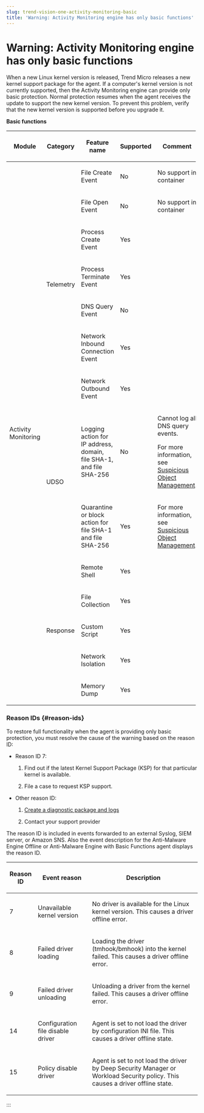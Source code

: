```yaml
---
slug: trend-vision-one-activity-monitoring-basic
title: 'Warning: Activity Monitoring engine has only basic functions'
---
```

# Warning: Activity Monitoring engine has only basic functions

When a new Linux kernel version is released, Trend Micro releases a new kernel support package for the agent. If a computer's kernel version is not currently supported, then the Activity Monitoring engine can provide only basic protection. Normal protection resumes when the agent receives the update to support the new kernel version. To prevent this problem, verify that the new kernel version is supported before you upgrade it.

**Basic functions**

<table style="width:99%;">
<colgroup>
<col style="width: 11%" />
<col style="width: 11%" />
<col style="width: 33%" />
<col style="width: 11%" />
<col style="width: 33%" />
</colgroup>
<thead>
<tr>
<th><p>Module</p></th>
<th><p>Category</p></th>
<th><p>Feature name</p></th>
<th><p>Supported</p></th>
<th><p>Comment</p></th>
</tr>
</thead>
<tbody>
<tr>
<td rowspan="14"><p>Activity Monitoring</p></td>
<td rowspan="7"><p>Telemetry</p></td>
<td><p>File Create Event</p></td>
<td><p>No</p></td>
<td><p>No support in container</p></td>
</tr>
<tr>
<td><p>File Open Event</p></td>
<td><p>No</p></td>
<td><p>No support in container</p></td>
</tr>
<tr>
<td><p>Process Create Event</p></td>
<td><p>Yes</p></td>
<td></td>
</tr>
<tr>
<td><p>Process Terminate Event</p></td>
<td><p>Yes</p></td>
<td></td>
</tr>
<tr>
<td><p>DNS Query Event</p></td>
<td><p>No</p></td>
<td></td>
</tr>
<tr>
<td><p>Network Inbound Connection Event</p></td>
<td><p>Yes</p></td>
<td></td>
</tr>
<tr>
<td><p>Network Outbound Event</p></td>
<td><p>Yes</p></td>
<td></td>
</tr>
<tr>
<td rowspan="2"><p>UDSO</p></td>
<td><p>Logging action for IP address, domain, file SHA-1, and file SHA-256</p></td>
<td><p>No</p></td>
<td><p>Cannot log all DNS query events.</p>
<p>For more information, see <a href="trend-vision-one-suspicious-object-management">Suspicious Object Management</a>.</p></td>
</tr>
<tr>
<td><p>Quarantine or block action for file SHA-1 and file SHA-256</p></td>
<td><p>Yes</p></td>
<td><p>For more information, see <a href="trend-vision-one-suspicious-object-management">Suspicious Object Management</a>.</p></td>
</tr>
<tr>
<td rowspan="5"><p>Response</p></td>
<td><p>Remote Shell</p></td>
<td><p>Yes</p></td>
<td></td>
</tr>
<tr>
<td><p>File Collection</p></td>
<td><p>Yes</p></td>
<td></td>
</tr>
<tr>
<td><p>Custom Script</p></td>
<td><p>Yes</p></td>
<td></td>
</tr>
<tr>
<td><p>Network Isolation</p></td>
<td><p>Yes</p></td>
<td></td>
</tr>
<tr>
<td><p>Memory Dump</p></td>
<td><p>Yes</p></td>
<td></td>
</tr>
</tbody>
</table>

### Reason IDs {#reason-ids}

To restore full functionality when the agent is providing only basic protection, you must resolve the cause of the warning based on the reason ID:

- Reason ID 7:

  1.  Find out if the latest Kernel Support Package (KSP) for that particular kernel is available.

  2.  File a case to request KSP support.

- Other reason ID:
  1.  [Create a diagnostic package and logs](create-diagnostic-package-logs.mdx)

  2.  Contact your support provider

The reason ID is included in events forwarded to an external Syslog, SIEM server, or Amazon SNS. Also the event description for the Anti-Malware Engine Offline or Anti-Malware Engine with Basic Functions agent displays the reason ID.

<table>
<colgroup>
<col style="width: 14%" />
<col style="width: 28%" />
<col style="width: 56%" />
</colgroup>
<thead>
<tr>
<th><p>Reason ID</p></th>
<th><p>Event reason</p></th>
<th><p>Description</p></th>
</tr>
</thead>
<tbody>
<tr>
<td><p>7</p></td>
<td><p>Unavailable kernel version</p></td>
<td><p>No driver is available for the Linux kernel version. This causes a driver offline error.</p></td>
</tr>
<tr>
<td><p>8</p></td>
<td><p>Failed driver loading</p></td>
<td><p>Loading the driver (tmhook/bmhook) into the kernel failed. This causes a driver offline error.</p></td>
</tr>
<tr>
<td><p>9</p></td>
<td><p>Failed driver unloading</p></td>
<td><p>Unloading a driver from the kernel failed. This causes a driver offline error.</p></td>
</tr>
<tr>
<td><p>14</p></td>
<td><p>Configuration file disable driver</p></td>
<td><p>Agent is set to not load the driver by configuration INI file. This causes a driver offline state.</p></td>
</tr>
<tr>
<td><p>15</p></td>
<td><p>Policy disable driver</p></td>
<td><p>Agent is set to not load the driver by Deep Security Manager or Workload Security policy. This causes a driver offline state.</p></td>
</tr>
</tbody>
</table>
:::
